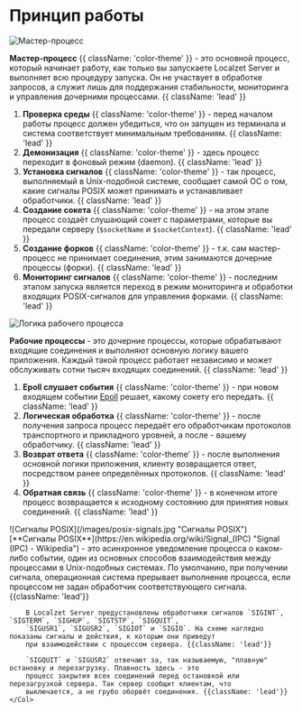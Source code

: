 
# Принцип работы

![Мастер-процесс](/images/master-process.jpg "Мастер-процесс")

**Мастер-процесс** {{ className: 'color-theme' }} - это основной процесс, который начинает работу, как только вы запускаете Localzet Server и выполняет всю процедуру запуска. Он не участвует в обработке запросов, а служит лишь для поддержания стабильности, мониторинга и управления дочерними процессами. {{ className: 'lead' }}

1. **Проверка среды** {{ className: 'color-theme' }} - перед началом работы процесс должен убедиться, что он запущен из терминала и система соответствует минимальным требованиям. {{ className: 'lead' }}
2. **Демонизация** {{ className: 'color-theme' }} - здесь процесс переходит в фоновый режим (daemon). {{ className: 'lead' }}
3. **Установка сигналов** {{ className: 'color-theme' }} - так процесс, выполняемый в Unix-подобной системе, сообщает самой ОС о том, какие сигналы POSIX может принимать и устанавливает обработчики. {{ className: 'lead' }}
4. **Создание сокета** {{ className: 'color-theme' }} - на этом этапе процесс создаёт слушающий сокет с параметрами, которые вы передали серверу (`$socketName` и `$socketContext`). {{ className: 'lead' }}
5. **Создание форков** {{ className: 'color-theme' }} - т.к. сам мастер-процесс не принимает соединения, этим занимаются дочерние процессы (форки). {{ className: 'lead' }}
6. **Мониторинг сигналов** {{ className: 'color-theme' }} - последним этапом запуска является переход в режим мониторинга и обработки входящих POSIX-сигналов для управления форками. {{ className: 'lead' }}

![Логика рабочего процесса](/images/fork-process.jpg "Логика рабочего процесса")

**Рабочие процессы** - это дочерние процессы, которые обрабатывают входящие соединения и выполняют основную логику вашего приложения. Каждый такой процесс работает независимо и может обслуживать сотни тысяч входящих соединений. {{ className: 'lead' }}

1. **Epoll слушает события** {{ className: 'color-theme' }} - при новом входящем событии [Epoll](https://lwn.net/Articles/520012/ "I/O event notification facility") решает, какому сокету его передать. {{ className: 'lead' }}
2. **Логическая обработка** {{ className: 'color-theme' }} - после получения запроса процесс передаёт его обработчикам протоколов транспортного и прикладного уровней, а после - вашему обработчику. {{ className: 'lead' }}
3. **Возврат ответа** {{ className: 'color-theme' }} - после выполнения основной логики приложения, клиенту возвращается ответ, посредством ранее определённых протоколов. {{ className: 'lead' }}
4. **Обратная связь** {{ className: 'color-theme' }} - в конечном итоге процесс возвращается к исходному состоянию для принятия новых соединений. {{ className: 'lead' }}

<Row>
    <Col>
        ![Сигналы POSIX](/images/posix-signals.jpg "Сигналы POSIX")
    </Col>
    <Col>
        <br/>
        [**Сигналы POSIX**](https://en.wikipedia.org/wiki/Signal_(IPC) "Signal (IPC) - Wikipedia") - это асинхронное
        уведомление процесса о каком-либо событии, один из основных способов взаимодействия между процессами в
        Unix-подобных системах. По умолчанию, при получении сигнала, операционная система прерывает выполнение процесса,
        если процессом не задан обработчик соответствующего сигнала. {{className: 'lead'}}

        В Localzet Server предустановлены обработчики сигналов `SIGINT`, `SIGTERM`, `SIGHUP`, `SIGTSTP`, `SIGQUIT`,
        `SIGUSR1`, `SIGUSR2`, `SIGIOT` и `SIGIO`. На схеме наглядно показаны сигналы и действия, к которым они приведут
        при взаимодействии с процессом сервера. {{className: 'lead'}}

        `SIGQUIT` и `SIGUSR2` отвечают за, так называемую, "плавную" остановку и перезагрузку. Плавность здесь - это
        процесс закрытия всех соединений перед остановкой или перезагрузкой сервера. Так сервер сообщит клиентам, что
        выключается, а не грубо оборвёт соединения. {{className: 'lead'}}
    </Col>
</Row>
